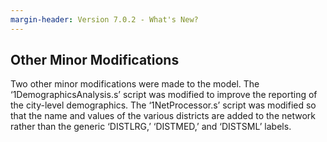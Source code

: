 ```yaml
---
margin-header: Version 7.0.2 - What's New?
---
```


## Other Minor Modifications
Two other minor modifications were made to the model. The '1DemographicsAnalysis.s' script was modified to improve the reporting of the city-level demographics. The '1NetProcessor.s' script was modified so that the name and values of the various districts are added to the network rather than the generic 'DISTLRG,' 'DISTMED,' and 'DISTSML' labels.

